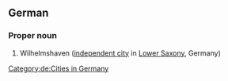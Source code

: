 ==German==
{{wikipedia}}
{{wikipedia|lang=de}}

===Proper noun===
{{head|de|proper noun}}

# Wilhelmshaven ([[independent city]] in [[Lower Saxony]], Germany)

[[Category:de:Cities in Germany]]